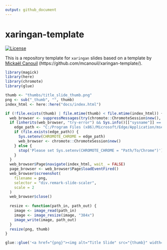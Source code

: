 ```yaml
---
output: github_document
---
```


# xaringan-template

<!-- badges: start -->
[![License](https://img.shields.io/github/license/mcanouil/xaringan-template)](LICENSE)
<!-- badges: end -->

This is a repository template for `xaringan` slides based on a template by [Mickaël Canouil](https://mickael.canouil.fr/) (https://github.com/mcanouil/xaringan-template/).

```r
library(magick)
library(here)
library(chromote)
library(glue)

thumb <- "thumbs/title_slide_thumb.png"
png <- sub("_thumb", "", thumb)
index_html <- here::here("docs/index.html")

if (!file.exists(thumb) | file.mtime(thumb) < file.mtime(index_html)) {
  web_browser <- suppressMessages(try(chromote::ChromoteSession$new(), silent = TRUE))
  if (inherits(web_browser, "try-error") && Sys.info()[["sysname"]] == "Windows") {
    edge_path <- "C:/Program Files (x86)/Microsoft/Edge/Application/msedge.exe"
    if (file.exists(edge_path)) {
      Sys.setenv(CHROMOTE_CHROME = edge_path)
      web_browser <- chromote::ChromoteSession$new()
    } else {
      stop('Please set Sys.setenv(CHROMOTE_CHROME = "Path/To/Chrome")')
    }
  }
  web_browser$Page$navigate(index_html, wait_ = FALSE)
  page_browser <- web_browser$Page$loadEventFired()
  web_browser$screenshot(
    filename = png,
    selector = "div.remark-slide-scaler",
    scale = 2
  )
  web_browser$close()
  
  resize <- function(path_in, path_out) {
    image <- image_read(path_in)
    image <- image_resize(image, "384x")
    image_write(image, path_out)
  }
  resize(png, thumb)
}
```

```r
glue::glue('<a href="{png}"><img alt="Title Slide" src="{thumb}" width="384" height="216"></a>')
```
